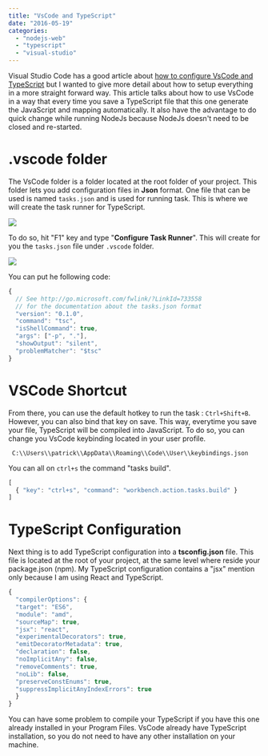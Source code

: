 ```yaml
---
title: "VsCode and TypeScript"
date: "2016-05-19"
categories: 
  - "nodejs-web"
  - "typescript"
  - "visual-studio"
---
```


Visual Studio Code has a good article about [how to configure VsCode and TypeScript](http://code.visualstudio.com/docs/languages/typescript) but I wanted to give more detail about how to setup everything in a more straight forward way. This article talks about how to use VsCode in a way that every time you save a TypeScript file that this one generate the JavaScript and mapping automatically. It also have the advantage to do quick change while running NodeJs because NodeJs doesn't need to be closed and re-started.

# .vscode folder

The VsCode folder is a folder located at the root folder of your project. This folder lets you add configuration files in **Json** format. One file that can be used is named `tasks.json` and is used for running task. This is where we will create the task runner for TypeScript.

![](/images/blog/vscodefolder.png)

To do so, hit "F1" key and type "**Configure Task Runner**". This will create for you the `tasks.json` file under `.vscode` folder.

![](/images/blog/taskrunner.png)

You can put he following code: 

```typescript
{ 
  // See http://go.microsoft.com/fwlink/?LinkId=733558 
  // for the documentation about the tasks.json format 
  "version": "0.1.0", 
  "command": "tsc", 
  "isShellCommand": true, 
  "args": ["-p", "."], 
  "showOutput": "silent", 
  "problemMatcher": "$tsc" 
} 
``` 


# VSCode Shortcut

From there, you can use the default hotkey to run the task : `Ctrl+Shift+B`. However, you can also bind that key on save. This way, everytime you save your file, TypeScript will be compiled into JavaScript. To do so, you can change you VsCode keybinding located in your user profile.

``` 
 C:\\Users\\patrick\\AppData\\Roaming\\Code\\User\\keybindings.json 
``` 

You can all on `ctrl+s` the command "tasks build".

```typescript
[ 
  { "key": "ctrl+s", "command": "workbench.action.tasks.build" } 
] 
``` 


# TypeScript Configuration

Next thing is to add TypeScript configuration into a **tsconfig.json** file. This file is located at the root of your project, at the same level where reside your package.json (npm). My TypeScript configuration contains a "jsx" mention only because I am using React and TypeScript.

```typescript
{ 
  "compilerOptions": { 
  "target": "ES6", 
  "module": "amd", 
  "sourceMap": true, 
  "jsx": "react", 
  "experimentalDecorators": true, 
  "emitDecoratorMetadata": true, 
  "declaration": false, 
  "noImplicitAny": false, 
  "removeComments": true, 
  "noLib": false, 
  "preserveConstEnums": true, 
  "suppressImplicitAnyIndexErrors": true 
  } 
} 
``` 

You can have some problem to compile your TypeScript if you have this one already installed in your Program Files. VsCode already have TypeScript installation, so you do not need to have any other installation on your machine.
